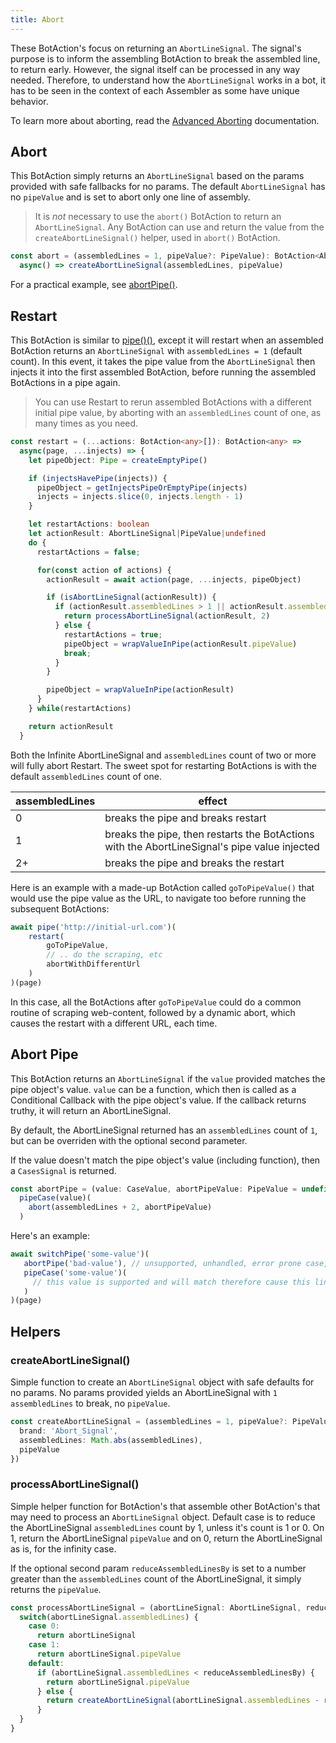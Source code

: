 ---
title: Abort
---

These BotAction's focus on returning an `AbortLineSignal`. The signal's purpose is to inform the assembling BotAction to break the assembled line, to return early. However, the signal itself can be processed in any way needed. Therefore, to understand how the `AbortLineSignal` works in a bot, it has to be seen in the context of each Assembler as some have unique behavior.

To learn more about aborting, read the [Advanced Aborting](/topic/aborting) documentation.

## Abort

This BotAction simply returns an `AbortLineSignal` based on the params provided with safe fallbacks for no params. The default `AbortLineSignal` has no `pipeValue` and is set to abort only one line of assembly.

> It is *not* necessary to use the `abort()` BotAction to return an `AbortLineSignal`. Any BotAction can use and return the value from the `createAbortLineSignal()` helper, used in `abort()` BotAction.

```typescript
const abort = (assembledLines = 1, pipeValue?: PipeValue): BotAction<AbortLineSignal> =>
  async() => createAbortLineSignal(assembledLines, pipeValue)
```

For a practical example, see [abortPipe()](/api/abort#abort-pipe).

## Restart

This BotAction is similar to [pipe()()](/api/assembly-lines#pipe), except it will restart when an assembled BotAction returns an `AbortLineSignal` with `assembledLines = 1` (default count). In this event, it takes the pipe value from the `AbortLineSignal` then injects it into the first assembled BotAction, before running the assembled BotActions in a pipe again.

> You can use Restart to rerun assembled BotActions with a different initial pipe value, by aborting with an `assembledLines` count of one, as many times as you need.

```typescript
const restart = (...actions: BotAction<any>[]): BotAction<any> =>
  async(page, ...injects) => {
    let pipeObject: Pipe = createEmptyPipe()

    if (injectsHavePipe(injects)) {
      pipeObject = getInjectsPipeOrEmptyPipe(injects)
      injects = injects.slice(0, injects.length - 1)
    }

    let restartActions: boolean
    let actionResult: AbortLineSignal|PipeValue|undefined
    do {
      restartActions = false;

      for(const action of actions) {
        actionResult = await action(page, ...injects, pipeObject)

        if (isAbortLineSignal(actionResult)) {
          if (actionResult.assembledLines > 1 || actionResult.assembledLines === 0) {
            return processAbortLineSignal(actionResult, 2)
          } else {
            restartActions = true;
            pipeObject = wrapValueInPipe(actionResult.pipeValue)
            break;
          }
        }

        pipeObject = wrapValueInPipe(actionResult)
      }
    } while(restartActions)

    return actionResult
  }
```
Both the Infinite AbortLineSignal and `assembledLines` count of two or more will fully abort Restart. The sweet spot for restarting BotActions is with the default `assembledLines` count of one.

| assembledLines           | effect                                       |
|       -                 | -                                        |
| 0    | breaks the pipe and breaks restart |
| 1              | breaks the pipe, then restarts the BotActions with the AbortLineSignal's pipe value injected       |
| 2+             |  breaks the pipe and breaks the restart |

Here is an example with a made-up BotAction called `goToPipeValue()` that would use the pipe value as the URL, to navigate too before running the subsequent BotActions:
```typescript
await pipe('http://initial-url.com')(
    restart(
        goToPipeValue,
        // .. do the scraping, etc
        abortWithDifferentUrl
    )
)(page)
```
In this case, all the BotActions after `goToPipeValue` could do a common routine of scraping web-content, followed by a dynamic abort, which causes the restart with a different URL, each time.

## Abort Pipe

This BotAction returns an `AbortLineSignal` if the `value` provided matches the pipe object's value. `value` can be a function, which then is called as a Conditional Callback with the pipe object's value. If the callback returns truthy, it will return an AbortLineSignal.

By default, the AbortLineSignal returned has an `assembledLines` count of `1`, but can be overriden with the optional second parameter.

If the value doesn't match the pipe object's value (including function), then a `CasesSignal` is returned.

```typescript
const abortPipe = (value: CaseValue, abortPipeValue: PipeValue = undefined, assembledLines: number = 1): BotAction<AbortLineSignal|PipeValue|CasesSignal> =>
  pipeCase(value)(
    abort(assembledLines + 2, abortPipeValue)
  )
```

Here's an example:
```typescript
await switchPipe('some-value')(
   abortPipe('bad-value'), // unsupported, unhandled, error prone case, etc just abort
   pipeCase('some-value')(
     // this value is supported and will match therefore cause this line to run
   )
)(page)
```

## Helpers

### createAbortLineSignal()

Simple function to create an `AbortLineSignal` object with safe defaults for no params. No params provided yields an AbortLineSignal with `1` `assembledLines` to break, no `pipeValue`.

```typescript
const createAbortLineSignal = (assembledLines = 1, pipeValue?: PipeValue): AbortLineSignal => ({
  brand: 'Abort_Signal',
  assembledLines: Math.abs(assembledLines),
  pipeValue
})
```

### processAbortLineSignal()

Simple helper function for BotAction's that assemble other BotAction's that may need to process an `AbortLineSignal` object. Default case is to reduce the AbortLineSignal `assembledLines` count by 1, unless it's count is 1 or 0. On 1, return the AbortLineSignal `pipeValue` and on 0, return the AbortLineSignal as is, for the infinity case.

If the optional second param `reduceAssembledLinesBy` is set to a number greater than the `assembledLines` count of the AbortLineSignal, it simply returns the `pipeValue`.

```typescript
const processAbortLineSignal = (abortLineSignal: AbortLineSignal, reduceAssembledLinesBy = 1): AbortLineSignal|PipeValue => {
  switch(abortLineSignal.assembledLines) {
    case 0:
      return abortLineSignal
    case 1:
      return abortLineSignal.pipeValue
    default:
      if (abortLineSignal.assembledLines < reduceAssembledLinesBy) {
        return abortLineSignal.pipeValue
      } else {
        return createAbortLineSignal(abortLineSignal.assembledLines - reduceAssembledLinesBy, abortLineSignal.pipeValue)
      }
  }
}
```